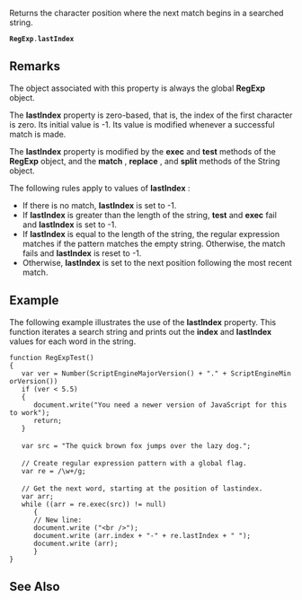 Returns the character position where the next match begins in a searched string.

 '''RegExp'''.'''lastIndex'''

==Remarks==
The object associated with this property is always the global '''RegExp''' object.

The '''lastIndex''' property is zero-based, that is, the index of the first character is zero. Its initial value is -1. Its value is modified whenever a successful match is made.

The '''lastIndex''' property is modified by the '''exec''' and '''test''' methods of the '''RegExp''' object, and the '''match''' , '''replace''' , and '''split''' methods of the String object.

The following rules apply to values of '''lastIndex''' :

* If there is no match, '''lastIndex''' is set to -1.
* If '''lastIndex''' is greater than the length of the string, '''test''' and '''exec''' fail and '''lastIndex''' is set to -1.
* If '''lastIndex''' is equal to the length of the string, the regular expression matches if the pattern matches the empty string. Otherwise, the match fails and '''lastIndex''' is reset to -1.
* Otherwise, '''lastIndex''' is set to the next position following the most recent match.

==Example==
The following example illustrates the use of the '''lastIndex''' property. This function iterates a search string and prints out the '''index''' and '''lastIndex''' values for each word in the string.

 function RegExpTest()
 {
    var ver = Number(ScriptEngineMajorVersion() + "." + ScriptEngineMinorVersion())
    if (ver &lt; 5.5)
    {
       document.write("You need a newer version of JavaScript for this to work");
       return;
    }
 
    var src = "The quick brown fox jumps over the lazy dog.";
 
    // Create regular expression pattern with a global flag.
    var re = /\w+/g;
 
    // Get the next word, starting at the position of lastindex.
    var arr;
    while ((arr = re.exec(src)) != null)
       {
       // New line:
       document.write ("&lt;br /&gt;");  
       document.write (arr.index + "-" + re.lastIndex + " ");
       document.write (arr);
       }
 }

==See Also==

              

